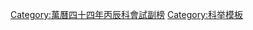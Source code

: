 {{Navbox
|name = 萬曆四十四年丙辰科會試副榜
|title = 萬曆四十四年（[[1616年]]）丙辰科會試副榜
|titlestyle = background-color:#FFD700;
|image =
|style = width:100%;text-align:center; 
|groupstyle = text-align:center; background-color:#FFD700;
|liststyle = text-align:center;
|state = {{{state<includeonly>|collapsed</includeonly>}}}

|list1 = [[楊學程]] - [[周漸|周　漸]] - [[張蔚然 (明朝)|張蔚然]] - [[吳應鵬]] - [[沈守正]] - [[睢坤|睢　坤]] - [[潘嘉賓]] - [[茅維|茅　維]] - [[湯開遠]] - [[韓上桂]]<br>[[張于陛|張-{于}-陛]] - [[王佐聖]] - [[應世虞]] - [[涂必遷|-{涂}-必遷]]<span style="color: #FFFFFF;"> - －－－ - －－－ - －－－ - －－－ - －－－ - －－－</span>

|belowstyle = text-align: center; background-color:#FFD700;
|below='''前一科：[[Template:萬曆四十一年癸丑科會試副榜|萬曆四十一年癸丑科]]　'''·'''　後一科：[[Template:萬曆四十七年己未科會試副榜|萬曆四十七年己未科]]'''<br />'''同科正榜：[[Template:萬曆四十四年丙辰科殿試金榜|萬曆四十四年丙辰科]]'''
}}
[[Category:萬曆四十四年丙辰科會試副榜]]
<noinclude>[[Category:萬曆四十四年丙辰科會試副榜| ]]
[[Category:科举模板]]</noinclude>
